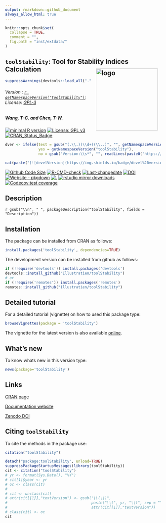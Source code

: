 ```yaml
---
output: rmarkdown::github_document
always_allow_html: true
---
```

<!-- README.md is generated from README.Rmd. Please edit that file -->

```r
knitr::opts_chunk$set(
  collapse = TRUE,
  comment = "",
  fig.path = "inst/extdata/"
)
```

## `toolStability`: Tool for Stability Indices Calculation  <img src="https://raw.githubusercontent.com/Illustratien/toolStability/master/inst/extdata/toolStability.png" align="right" alt="logo" width="200" height = "200" style = "padding: 10px; border: none; float: right;">

```r
suppressWarnings(devtools::load_all("."))

```

###### Version : [`r getNamespaceVersion("toolStability")`](https://illustratien.github.io/toolStability/articles/toolStability.html#version-history); License: [GPL-3](https://www.r-project.org/Licenses/)


##### *Wang, T-C. and Chen, T-W.*



<!-- badges: start -->

[![minimal R version](https://img.shields.io/badge/R>%3D-3.5.0-6666ff.svg?logo=R)](https://cran.r-project.org/)
[![License: GPL v3](https://img.shields.io/badge/License-GPL%20v3-blue.svg)](https://www.gnu.org/licenses/gpl-3.0)
[![CRAN_Status_Badge](https://www.r-pkg.org/badges/version-last-release/toolStability)](https://cran.r-project.org/package=toolStability)

```r
dver <- ifelse(test = gsub("(.\\.)(\\d+)(\\..)", "", getNamespaceVersion("toolStability")) != "",
               yes = getNamespaceVersion("toolStability"),
               no = gsub("Version:\\s*", "", readLines(paste0("https://raw.githubusercontent.com/", "Illustratien/toolStability", "/master/DESCRIPTION"))[grep("Version:", readLines(paste0("https://raw.githubusercontent.com/", "Illustratien/toolStability", "/master/DESCRIPTION")))]))

cat(paste("[![develVersion](https://img.shields.io/badge/devel%20version-", dver, "-orange.svg)](https://github.com/Illustratien/toolStability)", sep = ""))
```
[![Github Code Size](https://img.shields.io/github/languages/code-size/Illustratien/toolStability.svg)](https://github.com/Illustratien/toolStability)
[![R-CMD-check](https://github.com/Illustratien/toolStability/workflows/R-CMD-check/badge.svg)](https://github.com/Illustratien/toolStability/actions)
[![Last-changedate](https://img.shields.io/badge/last%20change-`r gsub('-', '--', Sys.Date())`-yellowgreen.svg)](https://github.com/Illustratien/toolStability/commits/master)
[![DOI](https://zenodo.org/badge/203346020.svg)](https://zenodo.org/badge/latestdoi/203346020)
[![Website - pkgdown](https://img.shields.io/badge/website-githubpage-green)](https://Illustratien.github.io/toolStability/)
[![.](https://raw.githubusercontent.com/vitr/google-analytics-beacon/master/static/badge-flat.gif)](https://github.com/Illustratien/google-analytics-beacon)
[![rstudio mirror downloads](https://cranlogs.r-pkg.org/badges/grand-total/toolStability?color=green)](https://CRAN.R-project.org/package=toolStability)
[![Codecov test coverage](https://codecov.io/gh/Illustratien/toolStability/branch/master/graph/badge.svg)](https://codecov.io/gh/Illustratien/toolStability?branch=master)
<!-- badges: end -->

## Description
`r gsub("\\n", " ", packageDescription("toolStability", fields = "Description"))`

## Installation
The package can be installed from CRAN as follows:

```r
install.packages('toolStability', dependencies=TRUE)
```

The development version can be installed from github as follows:

```r
if (!require('devtools')) install.packages('devtools')
devtools::install_github("Illustratien/toolStability")
# or
if (!require('remotes')) install.packages('remotes')
remotes::install_github("Illustratien/toolStability")
```

## Detailed tutorial
For a detailed tutorial (vignette) on how to used this package type:

```r
browseVignettes(package = 'toolStability')
```

The vignette for the latest version is also available [online](https://illustratien.github.io/toolStability/articles/toolStability.html).

## What's new
To know whats new in this version type:

```r
news(package='toolStability')
```

## Links

[CRAN page](https://cran.r-project.org/package=toolStability)

[Documentation website](https://illustratien.github.io/toolStability/)

[Zenodo DOI](https://zenodo.org/badge/latestdoi/203346020)


## Citing `toolStability`
To cite the methods in the package use:

```r
citation("toolStability")
```

```r
detach("package:toolStability", unload=TRUE)
suppressPackageStartupMessages(library(toolStability))
cit <- citation("toolStability")
# yr <- format(Sys.Date(), "%Y")
# cit[1]$year <- yr
# oc <- class(cit)
# 
# cit <- unclass(cit)
# attr(cit[[1]],"textVersion") <- gsub("\\(\\)",
#                                      paste("\\(", yr, "\\)", sep = ""),
#                                      attr(cit[[1]],"textVersion"))
# class(cit) <- oc
cit
```
